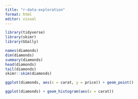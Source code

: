 ```yaml
---
title: "r-data-exploration"
format: html
editor: visual
---
```

```r
library(tidyverse)
library(skimr)
library(GGally)

names(diamonds)
dim(diamonds)
summary(diamonds)
head(diamonds)
tail(diamonds)
skimr::skim(diamonds)

ggplot(diamonds, aes(x = carat, y = price)) + geom_point()

ggplot(diamonds) + geom_histogram(aes(x = carat))
```

